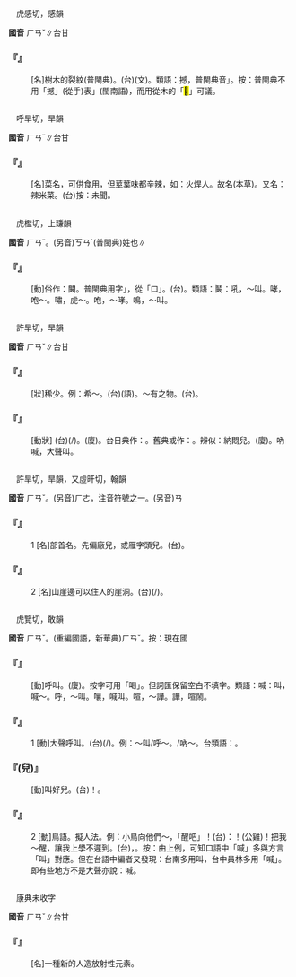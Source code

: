 
=={{ruby|<mark>&#xf98ea;</mark>|ㄏㄢˇ}}==

　虎感切，感韻

'''國音''' <rt>ㄏㄢˇ</rt>∥台甘

    

==='''『{{ruby|<mark>&#xf98ea;</mark>|ㄏㄢˇ}}』'''===
: [名]樹木的裂紋(普閩典)。(台)(文){{ruby|樹|ㄑㄧㄨ˫}}{{ruby|木|ㆠㄚㆶ ͘}}{{ruby|丌|ㆤ}}{{ruby|必|ㄅㄧㆵ}}{{ruby|痕|ㄏㄨㄣˊ}}。類語：撼，普閩典音{{ruby|「|ㄏㆰ˫}}」。按：普閩典不用「撼」(從手)表{{ruby|「|ㄏㆬˋ}}」(閩南語)，而用從木的「<mark>&#xf98ea;</mark>」可議。
    

=={{ruby|蔊|ㄏㄢˇ}}==

　呼旱切，旱韻

'''國音''' <rt>ㄏㄢˇ</rt>∥台甘

    

==='''『{{ruby|蔊|ㄏㄢˇ}}{{ruby|菜|ㄘㄞˋ}}』'''===
: [名]菜名，可供食用，但莖葉味都辛辣，如：火焊人。故名(本草)。又名：辣米菜。(台)按：未聞。
    

=={{ruby|鬫|ㄏㄢˇ}}==

　虎檻切，上豏韻

'''國音''' <rt>ㄏㄢˇ</rt>。(另音)<rt>ㄎㄢˋ</rt>(普閩典)姓也∥

    

==='''『{{ruby|鬫|ㄏㄢˇ}}』'''===
: [動]俗作：闞。普閩典用{{ruby|「|ㆢㄧㆲ˪}}字」，從「口」。(台){{ruby|虎|ㄏㆦˋ}}{{ruby|吼|ㄏㄠˋ}}{{ruby|丌|ㆤ}}{{ruby|聲|ㄒㄧㆩ}}。類語：鬫：吼，～叫。哮，咆～。嘯，虎～。咆，～哮。鳴，～叫。
    

=={{ruby|罕|ㄏㄢˇ}}==

　許旱切，旱韻

'''國音''' <rt>ㄏㄢˇ</rt>∥台甘

    

==='''『{{ruby|罕|ㄏㄢˇ}}』'''===
: [狀]稀少。例：希～。(台){{ruby|稀|ㄏㄧ}}{{ruby|罕|ㄏㄢˋ}}(語)。～有之物。(台){{ruby|罕|ㄏㄢˋ}}{{ruby|得|ㄉㄧㆵ}}{{ruby|看|ㄎㄨㆩ˪}}{{ruby|見|ㄍㆪ˪}}{{ruby|丌|ㆤ}}{{ruby|物|ㄇㄧㆷ ͘}}{{ruby|/|ㄇㆭㆷ ͘}}。
    

==='''『{{ruby|納|ㄋㄚˋ}}{{ruby|罕|ㄏㄢˇ}}{{ruby|兒|ㄦ}}』'''===
: [動狀] (台){{ruby|感|ㄍㆰˋ}}{{ruby|覺|ㄍㄚㆶ}}{{ruby|奇|ㄍㄧˊ}}{{ruby|怪|ㄍㄨㄞ˪}}(/{{ruby|奇|ㄍㄧˊ}}{{ruby|異|ㄧ˫}})。(廈){{ruby|青|ㄘㆥ}}{{ruby|疑|ㆣㄧˊ}}。台日典作：{{ruby|生|ㄑㆪ}}{{ruby|疑|ㆣㄧˊ}}。舊典或作：{{ruby|癡|ㄑㄧ}}{{ruby|疑|ㆣㄧˊ}}。辨似：納悶兒。(廈){{ruby|疑|ㆣㄧˊ}}{{ruby|騃|ㄫㄞˋ}}。吶喊，大聲叫。
    

=={{ruby|厂|ㄏㄢˇ}}==

　許旱切，旱韻，又虛旰切，翰韻

'''國音''' <rt>ㄏㄢˇ</rt>。(另音)<rt>ㄏㄜ</rt>，注音符號之一。(另音)<rt>ㄢ</rt>

    

==='''『{{ruby|厂|ㄏㄢˇ}}』'''===
:1  [名]部首名。先偏廠兒，或雁字頭兒。(台){{ruby|厂|ㄍㄢ˫}}{{ruby|字|ㆢㄧ˫}}{{ruby|/|ㄌㄧ˫}}{{ruby|旁|ㄅㄧㄥˊ}}。
    

==='''『{{ruby|厂|ㄏㄢˇ}}』'''===
:2  [名]山崖邊可以住人的崖洞。(台){{ruby|山|ㄙㄨㆩ}}{{ruby|巖|ㆣㆰˊ}}{{ruby|石|ㄐㄧㄜㆷ ͘}}{{ruby|崁|ㄎㆰ˪}}{{ruby|下|ㆤ˫}}{{ruby|面|ㆠㄧㄣ˫}}{{ruby|會|ㄨㆤ˫}}{{ruby|/|ㆤ˫}}{{ruby|得|ㄉㄧㆵ}}{{ruby|企|ㄎㄧㄚ˫}}{{ruby|起|ㄎㄧˋ}}(/{{ruby|居|ㄍㄨ}}{{ruby|住|ㄗㄨ˫}}){{ruby|丌|ㆤ}}{{ruby|所|ㄙㆦˋ}}{{ruby|在|ㄗㄞ˫}}。
    

=={{ruby|喊|ㄏㄢˇ}}==

　虎覽切，敢韻

'''國音''' <rt>ㄏㄢˇ</rt>。(重編國語，新華典)<rt>ㄏㄢˇ</rt>。按：現在國

    

==='''『{{ruby|喊|ㄏㄢˇ}}{{ruby|叫|ㄐㄧㄠˋ}}』'''===
: [動]呼叫。(廈){{ruby|喝|ㄏㄨㄚㆷ}}。按字可用「喝」。但詞匯保留空白不填字。類語：喊：叫，喊～。呼，～叫。嚷，喊叫。喧，～譁。譁，喧鬧。
    

==='''『{{ruby|喊|ㄏㄢˇ}}』'''===
:1  [動]大聲呼叫。(台){{ruby|大|ㄉㄨㄚ˫}}{{ruby|聲|ㄒㄧㆩ}}{{ruby|喊|ㄏㄧㆰ˪}}(/{{ruby|叫|ㄍㄧㄜ˪}})。例：～叫/呼～。/吶～。台類語：{{ruby|喝|ㄏㄨㄚㆷ}}{{ruby|喊|ㄏㄧㆰ˪}}。
    

==='''『{{ruby|喊|ㄏㄢˇ}}{{ruby|好|ㄏㄠˇ}}(兒)』'''===
: [動]叫好兒。(台){{ruby|喝|ㄏㄨㄚㆷ}}{{ruby|好|ㄏㄜˋ}}！{{ruby|扑|ㄆㄚㆷ}}{{ruby|博|ㄆㆦㆶ}}{{ruby|仔|ㄚ}}{{ruby|呵|ㄜ}}{{ruby|咾|ㄌㄜˋ}}。
    

==='''『{{ruby|喊|ㄏㄢˇ}}』'''===
:2  [動]鳥語。擬人法。例：小鳥向他們～，「醒吧」！(台){{ruby|細|ㄙㄨㆤ˪}}{{ruby|/|ㄙㆤ˪}}{{ruby|隻|ㄐㄧㄚㆷ}}{{ruby|鳥|ㄐㄧㄠˋ}}{{ruby|仔|ㄚ}}{{ruby|共|ㄍㄚ˫}}{{ruby|<mark>&#xffad9;</mark>|ㄧㄣ}}{{ruby|叫|ㄍㄧㄜ˪}}{{ruby|講|ㄍㆲˋ}}：{{ruby|精|ㄐㄧㄥ}}{{ruby|神|ㄒㄧㄣˊ}}{{ruby|喔|ㆦ˪}}！(公雞)！把我～醒，讓我上學不遲到。(台){{ruby|共|ㄍㄚ˫}}{{ruby|我|ㆣㄨㄚˋ}}{{ruby|叫|ㄍㄧㄜ˪}}{{ruby|醒|ㄘㆥˋ}}{{ruby|/|ㄑㆪˋ}}，{{ruby|付|ㄏㆦ˫}}{{ruby|我|ㆣㄨㄚˋ}}{{ruby|會|ㆤ˫}}{{ruby|赴|ㄏㄨ˪}}{{ruby|去|ㄎㄧ˪}}{{ruby|學|ㄏㄚㆶ ͘}}{{ruby|校|ㄏㄠ˫}}。按：由上例，可知口語中「喊」多與方言「叫」對應。但在台語中編者又發現：台南多用叫，台中員林多用「喊」。即有些地方不是大聲亦說：喊。
    

=={{ruby|<mark>&#xf9f6d;</mark>|ㄏㄢˇ}}==

　康典未收字

'''國音''' <rt>ㄏㄢˇ</rt>∥台甘

    

==='''『{{ruby|<mark>&#xf9f6d;</mark>|ㄏㄢˇ}}』'''===
: [名]一種新的人造放射性元素。
    
